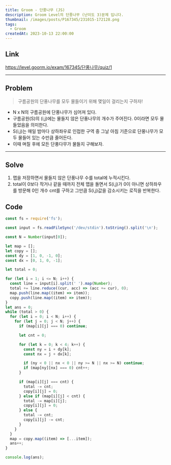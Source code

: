 ```yaml
---
title: Groom - 단풍나무 (JS)
description: Groom Level의 단풍나무 (난이도 3)문제 입니다.
thumbnail: /images/posts/P167345/231015-172128.png
tags:
  - Groom
createdAt: 2023-10-13 22:00:00
---
```


## Link

https://level.goorm.io/exam/167345/단풍나무/quiz/1

<hr />

## Problem

> 구름공원의 단풍나무를 모두 물들이기 위해 몇일이 걸리는지 구하자!

- N x N의 구름공원에 단풍나무가 심어져 있다.
- 구름공원(S)의 (i,j)에는 물들지 않은 단풍나무의 개수가 주어진다. 0이라면 모두 물들었음을 의미한다.
- S(i,j)는 매일 밤마다 상하좌우로 인접한 구역 중 그날 아침 기준으로 단풍나무가 모두 물들어 있는 수만큼 줄어든다.
- 이때 며칠 후에 모든 단풍다무가 물들지 구해보자.

<hr />

## Solve

1. 맵을 저장하면서 물들지 않은 단풍나무 수를 total에 누적시킨다.
2. total이 0보다 작거나 같을 때까지 전체 맵을 돌면서 S(i,j)가 0이 아니면 상하좌우를 방문해 0인 개수 cnt를 구하고 그만큼 S(i,j)값을 감소시키는 로직을 반복한다.

## Code

```javascript
const fs = require('fs');

const input = fs.readFileSync('/dev/stdin').toString().split('\n');

const N = Number(input[0]);

let map = [];
let copy = [];
const dy = [1, 0, -1, 0];
const dx = [0, 1, 0, -1];

let total = 0;

for (let i = 1; i <= N; i++) {
  const line = input[i].split(' ').map(Number);
  total += line.reduce((cur, acc) => (acc += cur), 0);
  map.push(line.map((item) => item));
  copy.push(line.map((item) => item));
}
let ans = 0;
while (total > 0) {
  for (let i = 0; i < N; i++) {
    for (let j = 0; j < N; j++) {
      if (map[i][j] === 0) continue;

      let cnt = 0;

      for (let k = 0; k < 4; k++) {
        const ny = i + dy[k];
        const nx = j + dx[k];

        if (ny < 0 || nx < 0 || ny >= N || nx >= N) continue;
        if (map[ny][nx] === 0) cnt++;
      }

      if (map[i][j] === cnt) {
        total -= cnt;
        copy[i][j] = 0;
      } else if (map[i][j] < cnt) {
        total -= map[i][j];
        copy[i][j] = 0;
      } else {
        total -= cnt;
        copy[i][j] -= cnt;
      }
    }
  }
  map = copy.map((item) => [...item]);
  ans++;
}

console.log(ans);
```
